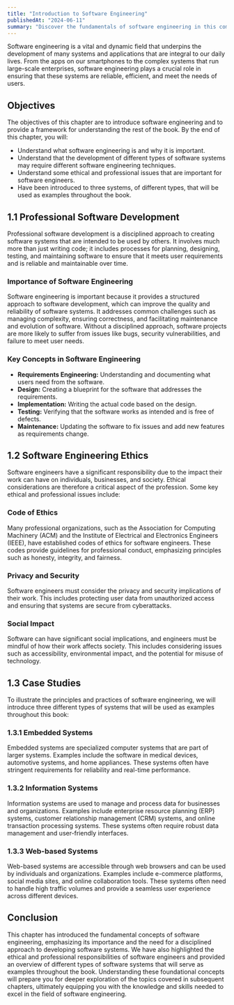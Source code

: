 ```yaml
---
title: "Introduction to Software Engineering"
publishedAt: "2024-06-11"
summary: "Discover the fundamentals of software engineering in this comprehensive introduction. Learn why software engineering is crucial, explore different development techniques for various software systems, and understand key ethical and professional issues. Plus, delve into case studies on embedded, information, and web-based systems."
---
```


Software engineering is a vital and dynamic field that underpins the development of many systems and applications that are integral to our daily lives. From the apps on our smartphones to the complex systems that run large-scale enterprises, software engineering plays a crucial role in ensuring that these systems are reliable, efficient, and meet the needs of users.

## Objectives

The objectives of this chapter are to introduce software engineering and to provide a framework for understanding the rest of the book. By the end of this chapter, you will:

- Understand what software engineering is and why it is important.
- Understand that the development of different types of software systems may require different software engineering techniques.
- Understand some ethical and professional issues that are important for software engineers.
- Have been introduced to three systems, of different types, that will be used as examples throughout the book.

## 1.1 Professional Software Development

Professional software development is a disciplined approach to creating software systems that are intended to be used by others. It involves much more than just writing code; it includes processes for planning, designing, testing, and maintaining software to ensure that it meets user requirements and is reliable and maintainable over time.

### Importance of Software Engineering

Software engineering is important because it provides a structured approach to software development, which can improve the quality and reliability of software systems. It addresses common challenges such as managing complexity, ensuring correctness, and facilitating maintenance and evolution of software. Without a disciplined approach, software projects are more likely to suffer from issues like bugs, security vulnerabilities, and failure to meet user needs.

### Key Concepts in Software Engineering

- **Requirements Engineering:** Understanding and documenting what users need from the software.
- **Design:** Creating a blueprint for the software that addresses the requirements.
- **Implementation:** Writing the actual code based on the design.
- **Testing:** Verifying that the software works as intended and is free of defects.
- **Maintenance:** Updating the software to fix issues and add new features as requirements change.

## 1.2 Software Engineering Ethics

Software engineers have a significant responsibility due to the impact their work can have on individuals, businesses, and society. Ethical considerations are therefore a critical aspect of the profession. Some key ethical and professional issues include:

### Code of Ethics

Many professional organizations, such as the Association for Computing Machinery (ACM) and the Institute of Electrical and Electronics Engineers (IEEE), have established codes of ethics for software engineers. These codes provide guidelines for professional conduct, emphasizing principles such as honesty, integrity, and fairness.

### Privacy and Security

Software engineers must consider the privacy and security implications of their work. This includes protecting user data from unauthorized access and ensuring that systems are secure from cyberattacks.

### Social Impact

Software can have significant social implications, and engineers must be mindful of how their work affects society. This includes considering issues such as accessibility, environmental impact, and the potential for misuse of technology.

## 1.3 Case Studies

To illustrate the principles and practices of software engineering, we will introduce three different types of systems that will be used as examples throughout this book:

### 1.3.1 Embedded Systems

Embedded systems are specialized computer systems that are part of larger systems. Examples include the software in medical devices, automotive systems, and home appliances. These systems often have stringent requirements for reliability and real-time performance.

### 1.3.2 Information Systems

Information systems are used to manage and process data for businesses and organizations. Examples include enterprise resource planning (ERP) systems, customer relationship management (CRM) systems, and online transaction processing systems. These systems often require robust data management and user-friendly interfaces.

### 1.3.3 Web-based Systems

Web-based systems are accessible through web browsers and can be used by individuals and organizations. Examples include e-commerce platforms, social media sites, and online collaboration tools. These systems often need to handle high traffic volumes and provide a seamless user experience across different devices.

## Conclusion

This chapter has introduced the fundamental concepts of software engineering, emphasizing its importance and the need for a disciplined approach to developing software systems. We have also highlighted the ethical and professional responsibilities of software engineers and provided an overview of different types of software systems that will serve as examples throughout the book. Understanding these foundational concepts will prepare you for deeper exploration of the topics covered in subsequent chapters, ultimately equipping you with the knowledge and skills needed to excel in the field of software engineering.
